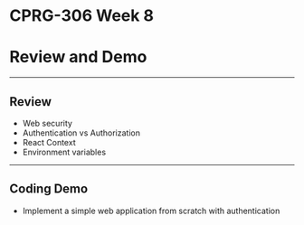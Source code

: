 # CPRG-306 Week 8

# Review and Demo

---

## Review

- Web security
- Authentication vs Authorization
- React Context
- Environment variables

---

## Coding Demo

- Implement a simple web application from scratch with authentication
